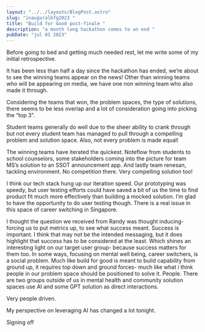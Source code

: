 ```yaml
---
layout: "../../layouts/BlogPost.astro"
slug: "inauguralbfg2023 "
title: "Build for Good post-finale "
description: "a month long hackathon comes to an end "
pubDate: "jul 01 2023"
---
```



Before going to bed and getting much needed rest, let me write some of my initial retrospective.


It has been less than half a day since the hackathon has ended, we’re about to see the winning teams appear on the news! Other than winning teams who will be appearing on media, we have one non winning team who also made it through.


Considering the teams that won, the problem spaces, the type of solutions, there seems to be less overlap and a lot of consideration going into picking the “top 3”.


Student teams generally do well due to the sheer ability to crank through but not every student team has managed to pull through a compelling problem and solution space. Also, not every problem is made equal!


The winning teams have iterated the quickest. Noteflow from students to school counselors, some stakeholders coming into the picture for team MS’s solution to an SSOT announcement app. And lastly team renesan, tackling environment. No competition there. Very compelling solution too!


I think our tech stack hung up our iteration speed. Our prototyping was speedy, but user testing efforts could have saved a bit of us the time to find product fit much more effectively than building a mocked solution. I’m glad to have the opportunity to do user testing though. There is a real issue in this space of career switching in Singapore.


I thought the question we received from Randy was thought inducing- forcing us to put metrics up, to see what success meant. Success is important. I think that may not be the intended messaging, but it does highlight that success has to be considered at the least. Which shines an interesting light on our target user group- because success matters for them too. In some ways, focusing on mental well being, career switchers, is a social problem. Much like build for good is meant to build capability from ground up, it requires top down and ground forces- much like what i think people in our problem space should be positioned to solve it. People. There are two groups outside of us in mental health and community solution spaces use AI and some GPT solution as direct interactions. 


Very people driven.


My perspective on leveraging AI has changed a lot tonight.


Signing off

